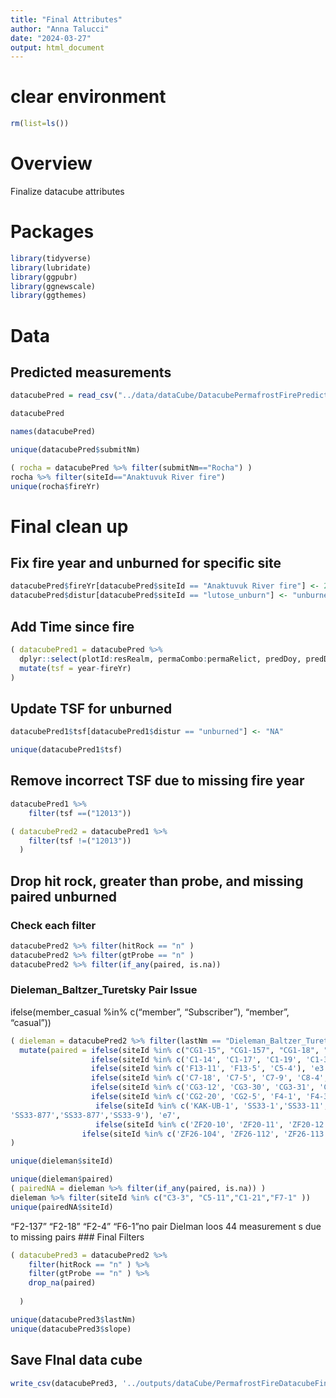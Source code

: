 ```yaml
---
title: "Final Attributes"
author: "Anna Talucci"
date: "2024-03-27"
output: html_document
---
```


# clear environment
```r
rm(list=ls())
```

# Overview
Finalize datacube attributes


# Packages

```r
library(tidyverse)
library(lubridate)
library(ggpubr)
library(ggnewscale)
library(ggthemes)
```


# Data

## Predicted measurements
```r
datacubePred = read_csv("../data/dataCube/DatacubePermafrostFirePredicted.csv")
```

```r
datacubePred
```


```r
names(datacubePred)
```

```r
unique(datacubePred$submitNm)
```

```r
( rocha = datacubePred %>% filter(submitNm=="Rocha") )
rocha %>% filter(siteId=="Anaktuvuk River fire")
unique(rocha$fireYr)
```

# Final clean up

## Fix fire year and unburned for specific site
```r
datacubePred$fireYr[datacubePred$siteId == "Anaktuvuk River fire"] <- 2007
datacubePred$distur[datacubePred$siteId == "lutose_unburn"] <- "unburned"
```

## Add Time since fire 

```r
( datacubePred1 = datacubePred %>% 
  dplyr::select(plotId:resRealm, permaCombo:permaRelict, predDoy, predDepth) %>% 
  mutate(tsf = year-fireYr)
)

```

## Update TSF for unburned
```r
datacubePred1$tsf[datacubePred1$distur == "unburned"] <- "NA"

```


```r
unique(datacubePred1$tsf)
```

## Remove incorrect TSF due to missing fire year
```r
datacubePred1 %>% 
    filter(tsf ==("12013"))
```

```r
( datacubePred2 = datacubePred1 %>% 
    filter(tsf !=("12013"))
  )
```


    
## Drop hit rock, greater than probe, and missing paired unburned

### Check each filter
```r
datacubePred2 %>% filter(hitRock == "n" )
datacubePred2 %>% filter(gtProbe == "n" ) 
datacubePred2 %>% filter(if_any(paired, is.na))
```

### Dieleman_Baltzer_Turetsky Pair Issue
ifelse(member_casual %in% c("member", "Subscriber"), "member", "casual"))
```r
( dieleman = datacubePred2 %>% filter(lastNm == "Dieleman_Baltzer_Turetsky" ) %>%
  mutate(paired = ifelse(siteId %in% c("CG1-15", "CG1-157", "CG1-18", "CG1-25", "CG1-6", "CG1-8", "F1-12", "F1-22", "F1-25", 'F1-31', 'F1-47'), 'e1',
                  ifelse(siteId %in% c('C1-14', 'C1-17', 'C1-19', 'C1-32', 'C1-8', 'F11-1', 'F11-10', 'F11-15', 'F11-19'), 'e2',
                  ifelse(siteId %in% c('F13-11', 'F13-5', 'C5-4'), 'e3',
                  ifelse(siteId %in% c('C7-18', 'C7-5', 'C7-9', 'C8-4', 'C9-1', 'C9-5', 'C9-9', 'F15-13', 'F15-16', 'F15-9', 'F17-5'), 'e4',
                  ifelse(siteId %in% c('CG3-12', 'CG3-30', 'CG3-31', 'CG3-4', 'CG3-40', 'F3-19', 'F3-3','F3-8'), 'e5',
                  ifelse(siteId %in% c('CG2-20', 'CG2-5', 'F4-1', 'F4-31', 'ZF46-1',  'ZF46-15', 'ZF46-18', 'ZF46-21'), 'e6',
                   ifelse(siteId %in% c('KAK-UB-1', 'SS33-1','SS33-11','SS33-21','SS33-21','SS33-25','SS33-26','SS33-27','SS33-27','SS33-27','SS33-3','SS33-582','SS33-6','SS33-6',
'SS33-877','SS33-877','SS33-9'), 'e7',      
                   ifelse(siteId %in% c('ZF20-10', 'ZF20-11', 'ZF20-12', 'ZF20-125', 'ZF20-4', 'ZF20-40', 'ZF20-43', 'ZF20-6', 'ZF20-8', 'ZF20-9', 'ZF20-9', 'HWY3-UB-1'), 'e8',
                ifelse(siteId %in% c('ZF26-104', 'ZF26-112', 'ZF26-113', 'ZF26-118', 'ZF26-5', 'ZF26-50', 'ZF26-6', 'ZF26-66', 'ZF26-7', 'ZF26-96', 'ZF26-98', 'WEK-UB-1'), 'e9', NA))))))))))
)

```

```r
unique(dieleman$siteId)
```

```r
unique(dieleman$paired)
( pairedNA = dieleman %>% filter(if_any(paired, is.na)) )
dieleman %>% filter(siteId %in% c("C3-3", "C5-11","C1-21","F7-1" ))
unique(pairedNA$siteId)
```
"F2-137" "F2-18" "F2-4"   "F6-1"no pair
Dielman loos 44 measurement s due to missing pairs
### Final Filters
```r
( datacubePred3 = datacubePred2 %>% 
    filter(hitRock == "n" ) %>%
    filter(gtProbe == "n" ) %>%
    drop_na(paired)
    
  )
```

```r
unique(datacubePred3$lastNm)
unique(datacubePred3$slope)
```

## Save FInal data cube
```r
write_csv(datacubePred3, '../outputs/dataCube/PermafrostFireDatacubeFinal.csv')
```















